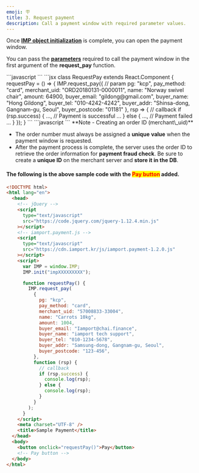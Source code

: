 ```yaml
---
emoji: 🪧
title: 3. Request payment
description: Call a payment window with required parameter values.
---
```




Once [**IMP object initialization**](2.) is complete, you can open the payment window.

You can pass the [**parameters**](../../sdk/javascript-sdk/) required to call the payment window in the first argument of the **request_pay** function.

<Tabs>
<Tab title="JavaScript">
```javascript
<script>
    function requestPay() {
      IMP.request_pay({ 
          pg: "kcp",
          pay_method: "card",
          merchant_uid: "ORD20180131-0000011",   // Order ID
          name: "Norway swivel chair",
          amount: 64900,                         // Number
          buyer_email: "gildong@gmail.com",
          buyer_name: "Hong Gildong",
          buyer_tel: "010-4242-4242",
          buyer_addr: "Shinsa-dong, Gangnam-gu, Seoul",
          buyer_postcode: "01181"
      }, function (rsp) { // callback
          if (rsp.success) {
              ...,
              // Payment is successful
              ...
          } else {
              ...,
              // Payment failed
              ...
          }
      });
    }
  </script>
```

</Tab>

<Tab title="React.js">
```jsx
class RequestPay extends React.Component {
    requestPay = () => {
      IMP.request_pay({ // param
        pg: "kcp",
        pay_method: "card",
        merchant_uid: "ORD20180131-0000011",
        name: "Norway swivel chair",
        amount: 64900,
        buyer_email: "gildong@gmail.com",
        buyer_name: "Hong Gildong",
        buyer_tel: "010-4242-4242",
        buyer_addr: "Shinsa-dong, Gangnam-gu, Seoul",
        buyer_postcode: "01181"
      }, rsp => { // callback
        if (rsp.success) {
          ...,
          // Payment is successful
          ...
        } else {
          ...,
          // Payment failed
          ...
        }
      });
    }
```

</Tab>

<Tab title="Vue.js">
```javascript
<script>
    export default {
      methods: {
        requestPay: function () {
          IMP.request_pay({ // param
            pg: "kcp",
            pay_method: "card",
            merchant_uid: "ORD20180131-0000011",
            name: "Norway swivel chair",
            amount: 64900,
            buyer_email: "gildong@gmail.com",
            buyer_name: "Hong Gildong",
            buyer_tel: "010-4242-4242",
            buyer_addr: "Shinsa-dong, Gangnam-gu, Seoul",
            buyer_postcode: "01181"
          }, rsp => { // callback
            if (rsp.success) {
              ...,
              // Payment is successful
              ...
            } else {
              ...,
              // Payment failed
              ...
            }
          });
        }
      }
    }
  </script>
```

</Tab>
</Tabs>

<Hint style="info">
**Note -  Creating an order ID (merchant\_uid)**

- The order number must always be assigned a **unique** **value** when the payment window is requested.
- After the payment process is complete, the server uses the order ID to retrieve the order information for **payment fraud check**. Be sure to create a **unique ID** on the merchant server and **store it in the DB**.

</Hint>

#### The following is the above sample code with the <mark style="color:red;">Pay button</mark> added.

```html title="sample.html"
<!DOCTYPE html>
<html lang="en">
  <head>
    <!-- jQuery -->
    <script
      type="text/javascript"
      src="https://code.jquery.com/jquery-1.12.4.min.js"
    ></script>
    <!-- iamport.payment.js -->
    <script
      type="text/javascript"
      src="https://cdn.iamport.kr/js/iamport.payment-1.2.0.js"
    ></script>
    <script>
      var IMP = window.IMP;
      IMP.init("impXXXXXXXXX");

      function requestPay() {
        IMP.request_pay(
          {
            pg: "kcp",
            pay_method: "card",
            merchant_uid: "57008833-33004",
            name: "Carrots 10kg",
            amount: 1004,
            buyer_email: "Iamport@chai.finance",
            buyer_name: "iamport tech support",
            buyer_tel: "010-1234-5678",
            buyer_addr: "Samsung-dong, Gangnam-gu, Seoul",
            buyer_postcode: "123-456",
          },
          function (rsp) {
            // callback
            if (rsp.success) {
              console.log(rsp);
            } else {
              console.log(rsp);
            }
          }
        );
      }
    </script>
    <meta charset="UTF-8" />
    <title>Sample Payment</title>
  </head>
  <body>
    <button onclick="requestPay()">Pay</button>
    <!-- Pay button -->
  </body>
</html>
```

<Youtube
  videoId="Gq7r5AUoMKs"
  caption="Creating the Pay button for opening the payment window"
/>

<Codepen user="chaiport" slug="NWXrGvQ" caption="Sample payment window" />
